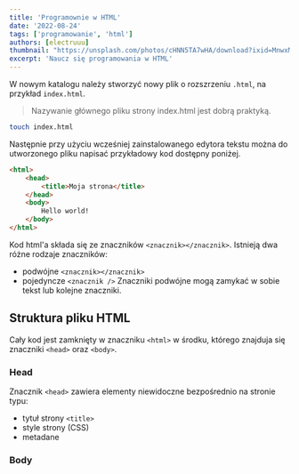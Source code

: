 ```yaml
---
title: 'Programownie w HTML'
date: '2022-08-24'
tags: ['programowanie', 'html']
authors: [electruuu]
thumbnail: "https://unsplash.com/photos/cHNN5TA7wHA/download?ixid=MnwxMjA3fDB8MXxhbGx8N3x8fHx8fDJ8fDE2NjE0NDMyNDI&force=true&w=640"
excerpt: 'Naucz się programowania w HTML'
---
```


W nowym katalogu należy stworzyć nowy plik o rozszrzeniu `.html`, na przykład `index.html`.
> Nazywanie głównego pliku strony index.html jest dobrą praktyką.
```bash
touch index.html
```
Następnie przy użyciu wcześniej zainstalowanego edytora tekstu można do utworzonego pliku napisać przykładowy kod dostępny poniżej.
```html
<html>
    <head>
        <title>Moja strona</title>
    </head>
    <body>
        Hello world!
    </body>
</html>
```
Kod html'a składa się ze znaczników `<znacznik></znacznik>`. Istnieją dwa różne rodzaje znaczników:
- podwójne `<znacznik></znacznik>`
- pojedyncze `<znacznik />`
Znaczniki podwójne mogą zamykać w sobie tekst lub kolejne znaczniki.
## Struktura pliku HTML
Cały kod jest zamknięty w znaczniku `<html>` w środku, którego znajduja się znaczniki `<head>` oraz `<body>`.
### Head
Znacznik `<head>` zawiera elementy niewidoczne bezpośrednio na stronie typu:
- tytuł strony `<title>`
- style strony (CSS)
- metadane
### Body